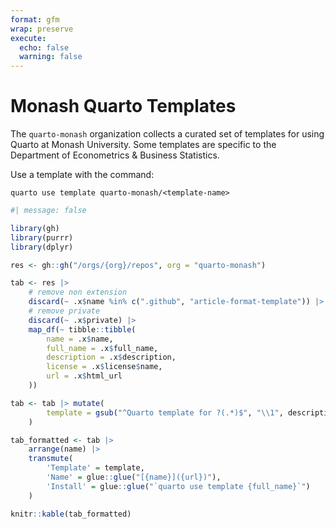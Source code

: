 ```yaml
---
format: gfm
wrap: preserve
execute:
  echo: false
  warning: false
---
```


# Monash Quarto Templates

The `quarto-monash` organization collects a curated set of templates for using Quarto at Monash University. Some templates are specific to the Department of Econometrics & Business Statistics.

Use a template with the command:

`quarto use template quarto-monash/<template-name>`

```r
#| message: false

library(gh)
library(purrr)
library(dplyr)

res <- gh::gh("/orgs/{org}/repos", org = "quarto-monash")

tab <- res |>
    # remove non extension
    discard(~ .x$name %in% c(".github", "article-format-template")) |>
    # remove private
    discard(~ .x$private) |>
    map_df(~ tibble::tibble(
        name = .x$name,
        full_name = .x$full_name,
        description = .x$description,
        license = .x$license$name,
        url = .x$html_url
    ))

tab <- tab |> mutate(
        template = gsub("^Quarto template for ?(.*)$", "\\1", description, perl = TRUE)
    )

tab_formatted <- tab |>
    arrange(name) |>
    transmute(
        'Template' = template,
        'Name' = glue::glue("[{name}]({url})"),
        'Install' = glue::glue("`quarto use template {full_name}`")
    )

knitr::kable(tab_formatted)
```
